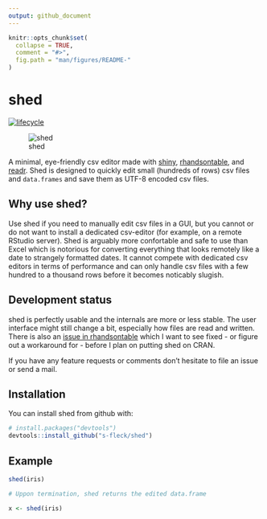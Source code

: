 ```yaml
---
output: github_document
---
```


<!-- README.md is generated from README.Rmd. Please edit that file -->

```r
knitr::opts_chunk$set(
  collapse = TRUE,
  comment = "#>",
  fig.path = "man/figures/README-"
)
```
# shed

[![lifecycle](https://img.shields.io/badge/lifecycle-experimental-orange.svg)](https://www.tidyverse.org/lifecycle/#experimental)

![shed](inst/img/shed.png)


A minimal, eye-friendly csv editor made with
[shiny](https://CRAN.R-project.org/package=shiny),
[rhandsontable](https://CRAN.R-project.org/package=rhandsontable), and
[readr](https://CRAN.R-project.org/package=readr). Shed is designed to quickly
edit small (hundreds of rows) csv files and `data.frames` and save them as UTF-8
encoded csv files.


Why use shed?
-------------
Use shed if you need to manually edit csv files in a GUI, but you cannot or do
not want to install a dedicated csv-editor (for example, on a remote RStudio
server). Shed is arguably more confortable and safe to use than Excel which is
notorious for converting everything that looks remotely like a date to strangely
formatted dates. It cannot compete with dedicated csv editors in terms of
performance and can only handle csv files with a few hundred to a thousand
rows before it becomes noticably slugish.


Development status
------------------
shed is perfectly usable and the internals are more or less stable. The user
interface might still change a bit, especially how files are read and written.
There is also an 
[issue in rhandsontable](https://github.com/jrowen/rhandsontable/issues/264) 
which I want to see fixed - or figure out a workaround for - before I plan on
putting shed on CRAN.

If you have any feature requests or comments don't hesitate to file an issue
or send a mail.


## Installation

You can install shed from github with:

```r
# install.packages("devtools")
devtools::install_github("s-fleck/shed")
```


## Example

```r
shed(iris)

# Uppon termination, shed returns the edited data.frame

x <- shed(iris)
```
